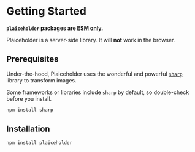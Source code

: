 
# Getting Started

<Callout type="info">

**`plaiceholder` packages are [ESM only](https://gist.github.com/sindresorhus/a39789f98801d908bbc7ff3ecc99d99c).**

</Callout>

<Callout type="info">

Plaiceholder is a server-side library. It will **not** work in the browser.

</Callout>

## Prerequisites

Under-the-hood, Plaiceholder uses the wonderful and powerful [`sharp`](https://sharp.pixelplumbing.com/) library to transform images.

Some frameworks or libraries include `sharp` by default, so double-check before you install.

```sh
npm install sharp
```

## Installation

```sh
npm install plaiceholder
```
